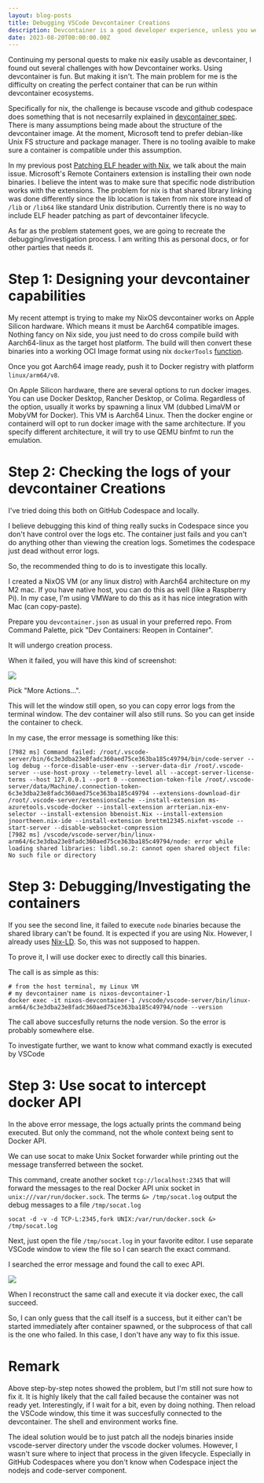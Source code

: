 ```yaml
---
layout: blog-posts
title: Debugging VSCode Devcontainer Creations
description: Devcontainer is a good developer experience, unless you were the one who had to make the Devcontainer
date: 2023-08-20T00:00:00.00Z
---
```


Continuing my personal quests to make nix easily usable as devcontainer, I found out several challenges with how Devcontainer works.
Using devcontainer is fun. But making it isn't.
The main problem for me is the difficulty on creating the perfect container that can be run within devcontainer ecosystems.

Specifically for nix, the challenge is because vscode and github codespace does something that is not necesarrily explained in [devcontainer spec](https://containers.dev/implementors/reference/).
There is many assumptions being made about the structure of the devcontainer image.
At the moment, Microsoft tend to prefer debian-like Unix FS structure and package manager.
There is no tooling avaible to make sure a container is compatible under this assumption.

In my previous post [Patching ELF header with Nix](../2022--11--20--00--patching-elf-header-with-nix/), we talk about 
the main issue. Microsoft's Remote Containers extension is installing their own node binaries. 
I believe the intent was to make sure that specific node distribution works with the extensions.
The problem for nix is that shared library linking was done differently since the lib location is taken from nix store
instead of `/lib` or `/lib64` like standard Unix distribution.
Currently there is no way to include ELF header patching as part of devcontainer lifecycle.

As far as the problem statement goes, we are going to recreate the debugging/investigation process.
I am writing this as personal docs, or for other parties that needs it.

# Step 1: Designing your devcontainer capabilities

My recent attempt is trying to make my NixOS devcontainer works on Apple Silicon hardware. Which means it must be Aarch64 compatible images.
Nothing fancy on Nix side, you just need to do cross compile build with Aarch64-linux as the target host platform.
The build will then convert these binaries into a working OCI Image format using nix `dockerTools` [function](https://nixos.org/manual/nixpkgs/stable/#sec-pkgs-dockerTools).

Once you got Aarch64 image ready, push it to Docker registry with platform `linux/arm64/v8`.

On Apple Silicon hardware, there are several options to run docker images. You can use Docker Desktop, Rancher Desktop, or Colima.
Regardless of the option, usually it works by spawning a linux VM (dubbed LimaVM or MobyVM for Docker).
This VM is Aarch64 Linux. Then the docker engine or containerd will opt to run docker image with the same architecture.
If you specify different architecture, it will try to use QEMU binfmt to run the emulation.

# Step 2: Checking the logs of your devcontainer Creations

I've tried doing this both on GitHub Codespace and locally.

I believe debugging this kind of thing really sucks in Codespace since you don't have control over the logs etc.
The container just fails and you can't do anything other than viewing the creation logs.
Sometimes the codespace just dead without error logs.

So, the recommended thing to do is to investigate this locally.

I created a NixOS VM (or any linux distro) with Aarch64 architecture on my M2 mac.
If you have native host, you can do this as well (like a Raspberry Pi).
In my case, I'm using VMWare to do this as it has nice integration with Mac (can copy-paste).

Prepare you `devcontainer.json` as usual in your preferred repo. From Command Palette, pick "Dev Containers: Reopen in Container".

It will undergo creation process.

When it failed, you will have this kind of screenshot:

![](P1.png)

Pick "More Actions...".

This will let the window still open, so you can copy error logs from the terminal window.
The dev container will also still runs. So you can get inside the container to check.

In my case, the error message is something like this:

```log
[7982 ms] Command failed: /root/.vscode-server/bin/6c3e3dba23e8fadc360aed75ce363ba185c49794/bin/code-server --log debug --force-disable-user-env --server-data-dir /root/.vscode-server --use-host-proxy --telemetry-level all --accept-server-license-terms --host 127.0.0.1 --port 0 --connection-token-file /root/.vscode-server/data/Machine/.connection-token-6c3e3dba23e8fadc360aed75ce363ba185c49794 --extensions-download-dir /root/.vscode-server/extensionsCache --install-extension ms-azuretools.vscode-docker --install-extension arrterian.nix-env-selector --install-extension bbenoist.Nix --install-extension jnoortheen.nix-ide --install-extension brettm12345.nixfmt-vscode --start-server --disable-websocket-compression
[7982 ms] /vscode/vscode-server/bin/linux-arm64/6c3e3dba23e8fadc360aed75ce363ba185c49794/node: error while loading shared libraries: libdl.so.2: cannot open shared object file: No such file or directory
```

# Step 3: Debugging/Investigating the containers

If you see the second line, it failed to execute `node` binaries because the shared library can't be found.
It is expected if you are using Nix. However, I already uses [Nix-LD](https://github.com/Mic92/nix-ld). 
So, this was not supposed to happen.

To prove it, I will use docker exec to directly call this binaries.

The call is as simple as this:

```shell
# from the host terminal, my Linux VM
# my devcontainer name is nixos-devcontainer-1
docker exec -it nixos-devcontainer-1 /vscode/vscode-server/bin/linux-arm64/6c3e3dba23e8fadc360aed75ce363ba185c49794/node --version
```

The call above succesfully returns the node version. So the error is probably somewhere else.

To investigate further, we want to know what command exactly is executed by VSCode

# Step 3: Use socat to intercept docker API

In the above error message, the logs actually prints the command being executed. But only the command, not the whole context being sent to Docker API.

We can use socat to make Unix Socket forwarder while printing out the message transferred between the socket.

This command, create another socket `tcp://localhost:2345` that will forward the messages to the real Docker API unix socket in 
`unix:///var/run/docker.sock`. The terms `&> /tmp/socat.log` output the debug messages to a file `/tmp/socat.log`

```shell
socat -d -v -d TCP-L:2345,fork UNIX:/var/run/docker.sock &> /tmp/socat.log
```

Next, just open the file `/tmp/socat.log` in your favorite editor. I use separate VSCode window to view the file so I can search the exact command.

I searched the error message and found the call to exec API.

![](P2.png)

When I reconstruct the same call and execute it via docker exec, the call succeed.

So, I can only guess that the call itself is a success, but it either can't be started immediately after container spawned,
or the subprocess of that call is the one who failed. In this case, I don't have any way to fix this issue.

# Remark

Above step-by-step notes showed the problem, but I'm still not sure how to fix it.
It is highly likely that the call failed because the container was not ready yet.
Interestingly, if I wait for a bit, even by doing nothing. Then reload the VSCode window, this time it was succesfully connected to the devcontainer.
The shell and environment works fine.

The ideal solution would be to just patch all the nodejs binaries inside vscode-server directory under the vscode docker volumes.
However, I wasn't sure where to inject that process in the given lifecycle.
Especially in GitHub Codespaces where you don't know when Codespace inject the nodejs and code-server component.